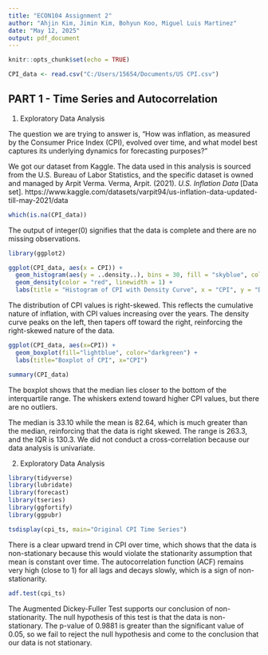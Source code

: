 ---
title: "ECON104 Assignment 2"
author: "Ahjin Kim, Jimin Kim, Bohyun Koo, Miguel Luis Martinez"
date: "May 12, 2025"
output: pdf_document
---

```{r setup, include=FALSE}
knitr::opts_chunk$set(echo = TRUE)
```

```{r}
CPI_data <- read.csv("C:/Users/15654/Documents/US CPI.csv")
```

## PART 1 - Time Series and Autocorrelation

1. Exploratory Data Analysis

\textcolor{blue}{(a) Briefly discuss the question you are trying to answer.}

The question we are trying to answer is, "How was inflation, as measured by the Consumer Price Index (CPI), evolved over time, and what model best captures its underlying dynamics for forecasting purposes?"

\textcolor{blue}{(b) Cite the dataset and give a summary of what the dataset is about; make sure it is a time-series.}

We got our dataset from Kaggle. The data used in this analysis is sourced from the U.S. Bureau of Labor Statistics, and the specific dataset is owned and managed by Arpit Verma. 
Verma, Arpit. (2021). *U.S. Inflation Data* [Data set]. https://www.kaggle.com/datasets/varpit94/us-inflation-data-updated-till-may-2021/data 


\textcolor{blue}{(c) First check for completeness and consistency of the data (if there are NAs or missing observations, replace with the value of the previous observation; make a note of this)}

```{r}
which(is.na(CPI_data))
```
The output of integer(0) signifies that the data is complete and there are no missing observations.

\textcolor{blue}{(d) Provide descriptive analyses of your variables. This should include the histogram with overlying density, boxplots, cross correlation. All figures/statistics must include comments.}

```{r histogram-density, echo=TRUE}
library(ggplot2)

ggplot(CPI_data, aes(x = CPI)) +
  geom_histogram(aes(y = ..density..), bins = 30, fill = "skyblue", color = "black") +
  geom_density(color = "red", linewidth = 1) +
  labs(title = "Histogram of CPI with Density Curve", x = "CPI", y = "Density")

```
The distribution of CPI values is right-skewed. This reflects the cumulative nature of inflation, with CPI values increasing over the years. The density curve peaks on the left, then tapers off toward the right, reinforcing the right-skewed nature of the data.


```{r}
ggplot(CPI_data, aes(x=CPI)) +
  geom_boxplot(fill="lightblue", color="darkgreen") +
  labs(title="Boxplot of CPI", x="CPI")

summary(CPI_data)
```
The boxplot shows that the median lies closer to the bottom of the interquartile range. The whiskers extend toward higher CPI values, but there are no outliers. 

The median is 33.10 while the mean is 82.64, which is much greater than the median, reinforcing that the data is right skewed. The range is 263.3, and the IQR is 130.3. We did not conduct a cross-correlation because our data analysis is univariate. 

2. Exploratory Data Analysis

\textcolor{blue}{(a) With tsdisplay or ggtsdisplay, for each variable, use its time series plot, ACF and PACF to comment on its stationarity (you can also decompose the time series; note if there is seasonality). To supplement this, use the appropriate Dickey-Fuller (unit root) test, to determine whether or not it is stationary. Note using its PACF what the suspected order might be.}

```{r}
library(tidyverse)
library(lubridate)
library(forecast)
library(tseries)
library(ggfortify)
library(ggpubr)

tsdisplay(cpi_ts, main="Original CPI Time Series")
```

There is a clear upward trend in CPI over time, which shows that the data is non-stationary because this would violate the stationarity assumption that mean is constant over time. The autocorrelation function (ACF) remains very high (close to 1) for all lags and decays slowly, which is a sign of non-stationarity. 

```{r}
adf.test(cpi_ts)
```
The Augmented Dickey-Fuller Test supports our conclusion of non-stationarity. The null hypothesis of this test is that the data is non-stationary. The p-value of 0.9881 is greater than the significant value of 0.05, so we fail to reject the null hypothesis and come to the conclusion that our data is not stationary. 



